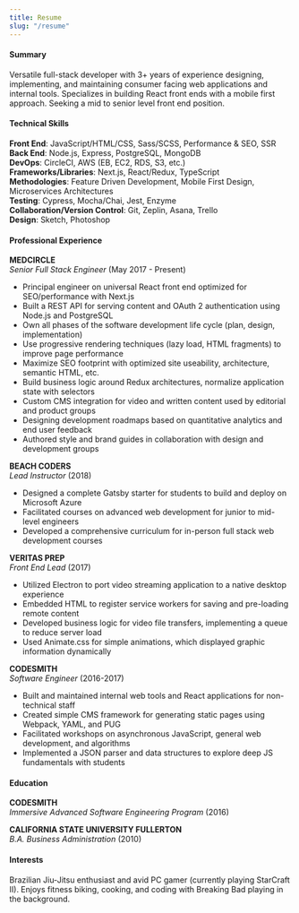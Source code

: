 ```yaml
---
title: Resume
slug: "/resume"
---
```


#### Summary
Versatile full-stack developer with 3+ years of experience designing, implementing, and maintaining consumer facing web applications and internal tools. Specializes in building React front ends with a mobile first approach. Seeking a mid to senior level front end position.

#### Technical Skills

**Front End**: JavaScript/HTML/CSS, Sass/SCSS, Performance & SEO, SSR  
**Back End**: Node.js, Express, PostgreSQL, MongoDB  
**DevOps**: CircleCI, AWS (EB, EC2, RDS, S3, etc.)  
**Frameworks/Libraries**: Next.js, React/Redux, TypeScript  
**Methodologies**: Feature Driven Development, Mobile First Design, Microservices Architectures  
**Testing**: Cypress, Mocha/Chai, Jest, Enzyme  
**Collaboration/Version Control**: Git, Zeplin, Asana, Trello  
**Design**: Sketch, Photoshop  


#### Professional Experience

**MEDCIRCLE**  
*Senior Full Stack Engineer* (May 2017 - Present)  
+ Principal engineer on universal React front end optimized for SEO/performance with Next.js
+ Built a REST API for serving content and OAuth 2 authentication using Node.js and PostgreSQL
+ Own all phases of the software development life cycle (plan, design, implementation)
+ Use progressive rendering techniques (lazy load, HTML fragments) to improve page performance
+ Maximize SEO footprint with optimized site useability, architecture, semantic HTML, etc.
+ Build business logic around Redux architectures, normalize application state with selectors
+ Custom CMS integration for video and written content used by editorial and product groups
+ Designing development roadmaps based on quantitative analytics and end user feedback
+ Authored style and brand guides in collaboration with design and development groups
 

**BEACH CODERS**  
*Lead Instructor* (2018)  
+ Designed a complete Gatsby starter for students to build and deploy on Microsoft Azure
+ Facilitated courses on advanced web development for junior to mid-level engineers
+ Developed a comprehensive curriculum for in-person full stack web development courses


**VERITAS PREP**  
*Front End Lead* (2017)  
+ Utilized Electron to port video streaming application to a native desktop experience
+ Embedded HTML to register service workers for saving and pre-loading remote content
+ Developed business logic for video file transfers, implementing a queue to reduce server load
+ Used Animate.css for simple animations, which displayed graphic information dynamically


**CODESMITH**  
*Software Engineer* (2016-2017)  
+ Built and maintained internal web tools and React applications for non-technical staff
+ Created simple CMS framework for generating static pages using Webpack, YAML, and PUG
+ Facilitated workshops on asynchronous JavaScript, general web development, and algorithms
+ Implemented a JSON parser and data structures to explore deep JS fundamentals with students



#### Education

**CODESMITH**  
*Immersive Advanced Software Engineering Program* (2016)

**CALIFORNIA STATE UNIVERSITY FULLERTON**  
*B.A. Business Administration* (2010)

#### Interests
Brazilian Jiu-Jitsu enthusiast and avid PC gamer (currently playing StarCraft II). Enjoys fitness biking, cooking, and coding with Breaking Bad playing in the background.